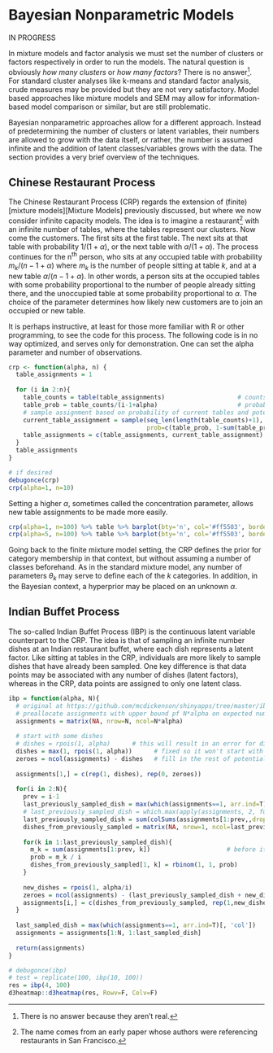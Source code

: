 # Bayesian Nonparametric Models

IN PROGRESS

In mixture models and factor analysis we must set the number of clusters or factors respectively in order to run the models.  The natural question is obviously *how many clusters* or *how many factors*? There is no answer[^42].  For standard cluster analyses like k-means and standard factor analysis, crude measures may be provided but they are not very satisfactory. Model based approaches like mixture models and SEM may allow for information-based model comparison or similar, but are still problematic.

Bayesian nonparametric approaches allow for a different approach. Instead of predetermining the number of clusters or latent variables, their numbers are allowed to grow with the data itself, or rather, the number is assumed infinite and the addition of latent classes/variables grows with the data.  The section provides a very brief overview of the techniques.


## Chinese Restaurant Process

The Chinese Restaurant Process (CRP) regards the extension of (finite) [mixture models][Mixture Models] previously discussed, but where we now consider infinite capacity models.  The idea is to imagine a restaurant[^chinese] with an infinite number of tables, where the tables represent our clusters. Now come the customers.  The first sits at the first table.  The next sits at that table with probability $1/(1+\alpha)$, or the next table with $\alpha/(1+\alpha)$. The process continues for the n^th^ person, who sits at any occupied table with probability $m_k/(n-1+\alpha)$ where $m_k$ is the number of people sitting at table $k$, and at a new table $\alpha/(n - 1+\alpha)$.  In other words, a person sits at the occupied tables with some probability proportional to the number of people already sitting there, and the unoccupied table at some probability proportional to $\alpha$.  The choice of the parameter determines how likely new customers are to join an occupied or new table.

It is perhaps instructive, at least for those more familiar with R or other programming, to see the code for this process.  The following code is in no way optimized, and serves only for demonstration. One can set the alpha parameter and number of observations.

```r
crp <- function(alpha, n) {
  table_assignments = 1
  
  for (i in 2:n){
    table_counts = table(table_assignments)                    # counts of table assignments
    table_prob = table_counts/(i-1+alpha)                      # probabilities of previous table assignments
    # sample assignment based on probability of current tables and potential next table
    current_table_assignment = sample(seq_len(length(table_counts)+1), 1, 
                                      prob=c(table_prob, 1-sum(table_prob)))
    table_assignments = c(table_assignments, current_table_assignment)  
  }
  table_assignments
}
```

```r
# if desired
debugonce(crp)
crp(alpha=1, n=10)
```


Setting a higher $\alpha$, sometimes called the concentration parameter, allows new table assignments to be made more easily.

```r
crp(alpha=1, n=100) %>% table %>% barplot(bty='n', col='#ff5503', border=NA, pch=19, col.axis='gray25', main=expression('alpha = 1'), col.main='gray25', xlab='Cluster', ylab='Frequency', col.lab='gray10')
crp(alpha=5, n=100) %>% table %>% barplot(bty='n', col='#ff5503', border=NA, pch=19, col.axis='gray25', main=expression('alpha = 5'), col.main='gray25', xlab='Cluster', ylab='Frequency', col.lab='gray10')
```

Going back to the finite mixture model setting, the CRP defines the prior for category membership in that context, but without assuming a number of classes beforehand.  As in the standard mixture model, any number of parameters $\theta_k$ may serve to define each of the $k$ categories. In addition, in the Bayesian context, a hyperprior may be placed on an unknown $\alpha$.  


## Indian Buffet Process

The so-called Indian Buffet Process (IBP) is the continuous latent variable counterpart to the CRP. The idea is that of sampling an infinite number dishes at an Indian restaurant buffet, where each dish represents a latent factor.  Like sitting at tables in the CRP, individuals are more likely to sample dishes that have already been sampled. One key difference is that data points may be associated with any number of dishes (latent factors), whereas in the CRP, data points are assigned to only one latent class.




```r
ibp = function(alpha, N){
  # original at https://github.com/mcdickenson/shinyapps/tree/master/ibp-demo
  # preallocate assignments with upper bound pf N*alpha on expected number of columns 
  assignments = matrix(NA, nrow=N, ncol=N*alpha) 
  
  # start with some dishes
  # dishes = rpois(1, alpha)      # this will result in an error for dishes_from_previously_sampled if zero
  dishes = max(1, rpois(1, alpha))      # fixed so it won't start with zero (we need at least one dish or there is no buffet!)
  zeroes = ncol(assignments) - dishes   # fill in the rest of potential dishes
  
  assignments[1,] = c(rep(1, dishes), rep(0, zeroes))
  
  for(i in 2:N){
    prev = i-1
    last_previously_sampled_dish = max(which(assignments==1, arr.ind=T)[, 'col'])
    # last_previously_sampled_dish = which.max(apply(assignments, 2, function(x) any(x>0)))
    last_previously_sampled_dish = sum(colSums(assignments[1:prev,,drop=F])>0)
    dishes_from_previously_sampled = matrix(NA, nrow=1, ncol=last_previously_sampled_dish)
    
    for(k in 1:last_previously_sampled_dish){
      m_k = sum(assignments[1:prev, k])                     # before it was 1:i-1, which would attempt to index 0, though had no effect
      prob = m_k / i
      dishes_from_previously_sampled[1, k] = rbinom(1, 1, prob)
    }
    
    new_dishes = rpois(1, alpha/i)
    zeroes = ncol(assignments) - (last_previously_sampled_dish + new_dishes)
    assignments[i,] = c(dishes_from_previously_sampled, rep(1,new_dishes), rep(0, zeroes))
  }
  
  last_sampled_dish = max(which(assignments==1, arr.ind=T)[, 'col'])
  assignments = assignments[1:N, 1:last_sampled_dish]
  
  return(assignments)
}

# debugonce(ibp)
# test = replicate(100, ibp(10, 100))
res = ibp(4, 100)
d3heatmap::d3heatmap(res, Rowv=F, Colv=F)

```












[^42]: There is no answer because they aren't real.

[^chinese]: The name comes from an early paper whose authors were referencing restaurants in San Francisco.